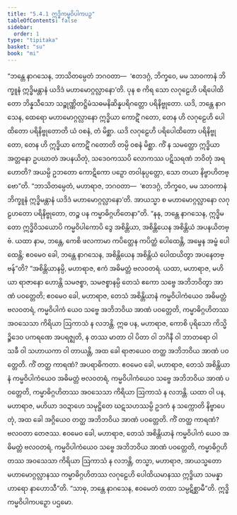 ```yaml
---
title: "5.4.1 ဣဒ္ဓိကမ္မဝိပါကပဉှ"
tableOfContents: false
sidebar:
  order: 1
type: "tipitaka"
basket: "su"
book: "mi"
---
```



<DynamicBreadcrumb />

<Division number="150" book="mi" e="ch" v="28">

<Paragraph number="854" book="mi">
“ဘန္တေ နာဂသေန, ဘာသိတမ္ပေတံ ဘဂဝတာ—  ‘ဧတဒဂ္ဂံ, ဘိက္ခဝေ, မမ သာဝကာနံ ဘိက္ခူနံ ဣဒ္ဓိမန္တာနံ ယဒိဒံ မဟာမောဂ္ဂလ္လာနော’တိ. ပုန စ ကိရ သော လဂုဠေဟိ ပရိပေါထိတော ဘိန္နသီသော သဉ္စုဏ္ဏိတဋ္ဌိမံသဓမနိဆိန္နပရိဂတ္တော ပရိနိဗ္ဗုတော. ယဒိ, ဘန္တေ နာဂသေန, ထေရော မဟာမောဂ္ဂလ္လာနော ဣဒ္ဓိယာ ကောဋိံ ဂတော, တေန ဟိ လဂုဠေဟိ ပေါထိတော ပရိနိဗ္ဗုတောတိ ယံ ဝစနံ, တံ မိစ္ဆာ. ယဒိ လဂုဠေဟိ ပရိပေါထိတော ပရိနိဗ္ဗုတော, တေန ဟိ ဣဒ္ဓိယာ ကောဋိံ ဂတောတိ တမ္ပိ ဝစနံ မိစ္ဆာ. ကိံ န သမတ္ထော ဣဒ္ဓိယာ အတ္တနော ဥပဃာတံ အပနယိတုံ, သဒေဝကဿပိ လောကဿ ပဋိသရဏံ ဘဝိတုံ အရဟောတိ? အယမ္ပိ ဥဘတော ကောဋိကော ပဉှော တဝါနုပ္ပတ္တော, သော တယာ နိဗ္ဗာဟိတဗ္ဗော”တိ.
</Paragraph>

<Paragraph number="855" book="mi">
“ဘာသိတမ္ပေတံ, မဟာရာဇ, ဘဂဝတာ—  ‘ဧတဒဂ္ဂံ, ဘိက္ခဝေ, မမ သာဝကာနံ ဘိက္ခူနံ ဣဒ္ဓိမန္တာနံ ယဒိဒံ မဟာမောဂ္ဂလ္လာနော’တိ. အာယသ္မာ စ မဟာမောဂ္ဂလ္လာနော လဂုဠဟတော ပရိနိဗ္ဗုတော, တဉ္စ ပန ကမ္မာဓိဂ္ဂဟိတေနာ”တိ.
</Paragraph>

<Paragraph number="856" book="mi">
“နနု, ဘန္တေ နာဂသေန, ဣဒ္ဓိမတော ဣဒ္ဓိဝိသယောပိ ကမ္မဝိပါကောပိ ဒွေ အစိန္တိယာ, အစိန္တိယေန အစိန္တိယံ အပနယိတဗ္ဗံ. ယထာ နာမ, ဘန္တေ, ကေစိ ဖလကာမာ ကပိတ္ထေန ကပိတ္ထံ ပေါထေန္တိ, အမ္ဗေန အမ္ဗံ ပေါထေန္တိ; ဧဝမေဝ ခေါ, ဘန္တေ နာဂသေန, အစိန္တိယေန အစိန္တိယံ ပေါထယိတွာ အပနေတဗ္ဗန်”တိ? “အစိန္တိယာနမ္ပိ, မဟာရာဇ, ဧကံ အဓိမတ္တံ ဗလဝတရံ. ယထာ, မဟာရာဇ, မဟိယာ ရာဇာနော ဟောန္တိ သမဇစ္စာ, သမဇစ္စာနမ္ပိ တေသံ ဧကော သဗ္ဗေ အဘိဘဝိတွာ အာဏံ ပဝတ္တေတိ; ဧဝမေဝ ခေါ, မဟာရာဇ, တေသံ အစိန္တိယာနံ ကမ္မဝိပါကံယေဝ အဓိမတ္တံ ဗလဝတရံ, ကမ္မဝိပါကံ ယေဝ သဗ္ဗေ အဘိဘဝိယ အာဏံ ပဝတ္တေတိ, ကမ္မာဓိဂ္ဂဟိတဿ အဝသေသာ ကိရိယာ ဩကာသံ န လဘန္တိ.
</Paragraph>

<Paragraph number="857" book="mi">
ဣဓ ပန, မဟာရာဇ, ကောစိ ပုရိသော ကိသ္မိဉ္စိဒေဝ ပကရဏေ အပရဇ္ဈတိ, န တဿ မာတာ ဝါ ပိတာ ဝါ ဘဂိနီ ဝါ ဘာတရော ဝါ သခီ ဝါ သဟာယကာ ဝါ တာယန္တိ, အထ ခေါ ရာဇာယေဝ တတ္ထ အဘိဘဝိယ အာဏံ ပဝတ္တေတိ. ကိံ တတ္ထ ကာရဏံ? အပရာဓိကတာ. ဧဝမေဝ ခေါ, မဟာရာဇ, တေသံ အစိန္တိယာနံ ကမ္မဝိပါကံယေဝ အဓိမတ္တံ ဗလဝတရံ, ကမ္မဝိပါကံယေဝ သဗ္ဗေ အဘိဘဝိယ အာဏံ ပဝတ္တေတိ, ကမ္မာဓိဂ္ဂဟိတဿ အဝသေသာ ကိရိယာ ဩကာသံ န လဘန္တိ.
</Paragraph>

<Paragraph number="858" book="mi">
ယထာ ဝါ ပန, မဟာရာဇ, မဟိယာ ဒဝဍာဟေ သမုဋ္ဌိတေ ဃဋသဟဿမ္ပိ ဥဒကံ န သက္ကောတိ နိဗ္ဗာပေတုံ, အထ ခေါ အဂ္ဂိယေဝ တတ္ထ အဘိဘဝိယ အာဏံ ပဝတ္တေတိ. ကိံ တတ္ထ ကာရဏံ? ဗလဝတာ တေဇဿ. ဧဝမေဝ ခေါ, မဟာရာဇ, တေသံ အစိန္တိယာနံ ကမ္မဝိပါကံ ယေဝ အဓိမတ္တံ ဗလဝတရံ, ကမ္မဝိပါကံယေဝ သဗ္ဗေ အဘိဘဝိယ အာဏံ ပဝတ္တေတိ, ကမ္မာဓိဂ္ဂဟိတဿ အဝသေသာ ကိရိယာ ဩကာသံ န လဘန္တိ, တသ္မာ, မဟာရာဇ, အာယသ္မတော မဟာမောဂ္ဂလ္လာနဿ ကမ္မာဓိဂ္ဂဟိတဿ လဂုဠေဟိ ပေါထိယမာနဿ ဣဒ္ဓိယာ သမန္နာဟာရော နာဟောသီ”တိ. “သာဓု, ဘန္တေ နာဂသေန, ဧဝမေတံ တထာ သမ္ပဋိစ္ဆာမီ”တိ.

</Paragraph>
</Division>

<Paragraph number="859" type="center" book="mi">
ဣဒ္ဓိကမ္မဝိပါကပဉှော ပဌမော.
</Paragraph>